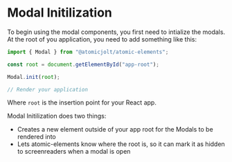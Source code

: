 
<Meta title="Modals/Modal Initilization" />

# Modal Initilization

To begin using the modal components, you first need to intialize the modals. At the root of you application,
you need to add something like this:

```jsx
import { Modal } from "@atomicjolt/atomic-elements";

const root = document.getElementById("app-root");

Modal.init(root);

// Render your application
```

Where `root` is the insertion point for your React app.

Modal Initilization does two things:

- Creates a new element outside of your app root for the Modals to be rendered into
- Lets atomic-elements know where the root is, so it can mark it as hidden to screenreaders when a modal is open
